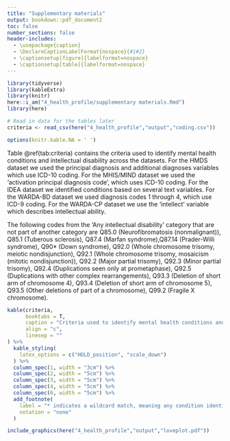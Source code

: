 ```yaml
---
title: "Supplementary materials"
output: bookdown::pdf_document2
toc: false
number_sections: false
header-includes:
  - \usepackage{caption}
  - \DeclareCaptionLabelFormat{nospace}{#1#2}
  - \captionsetup[figure]{labelformat=nospace}
  - \captionsetup[table]{labelformat=nospace}
---
```


```r
library(tidyverse)
library(kableExtra)
library(knitr)
here::i_am("4_health_profile/supplementary materials.Rmd")
library(here)

# Read in data for the tables later
criteria <- read_csv(here("4_health_profile","output","coding.csv"))

options(knitr.kable.NA = ' ')
```

Table \@ref(tab:criteria) contains the criteria used to identify mental health conditions and intellectual disability across the datasets. For the HMDS dataset we used the principal diagnosis and additional diagnoses variables which use ICD-10 coding. For the MHIS/MIND dataset we used the 'activation principal diagnosis code', which uses ICD-10 coding. For the IDEA dataset we identified conditions based on several text variables. For the WARDA-BD dataset we used diagnosis codes 1 through 4, which use ICD-9 coding. For the WARDA-CP dataset we use the 'intellect' variable which describes intellectual ability. 

The following codes from the 'Any intellectual disability' category that are not part of another category are Q85.0 (Neurofibromatosis (nonmalignant)), Q85.1 (Tuberous sclerosis), Q87.4 (Marfan syndrome),Q87.14 (Prader-Willi syndrome), Q90* (Down syndrome), Q92.0 (Whole chromosome trisomy, meiotic nondisjunction), Q92.1 (Whole chromosome trisomy, mosaicism (mitotic nondisjunction)), Q92.2 (Major partial trisomy), Q92.3 (Minor partial trisomy), Q92.4 (Duplications seen only at prometaphase), Q92.5 (Duplications with other complex rearrangements), Q93.3 (Deletion of short arm of chromosome 4), Q93.4 (Deletion of short arm of chromosome 5), Q93.5 (Other deletions of part of a chromosome), Q99.2 (Fragile X chromosome).

```r
kable(criteria,
      booktabs = T,
      caption = "Criteria used to identify mental health conditions and intellectual disability",
      align = "c",
      linesep = ""
) %>%
  kable_styling(
    latex_options = c("HOLD_position", "scale_down")
  ) %>% 
  column_spec(1, width = "3cm") %>% 
  column_spec(2, width = "5cm") %>% 
  column_spec(3, width = "5cm") %>% 
  column_spec(4, width = "5cm") %>% 
  column_spec(6, width = "5cm") %>% 
  add_footnote(
    label = "* indicates a wildcard match, meaning any condition identified with the base string is included in the classification.\nID/DD/CA is intellectual disability/developmental delay/congenital abnormalities.\nFASD is foetal alcohol spectrum disorder.\nPTSD is post-traumatic stress disorder.",
    notation = "none"
  )
```

```r
include_graphics(here("4_health_profile","output","loveplot.pdf"))
```